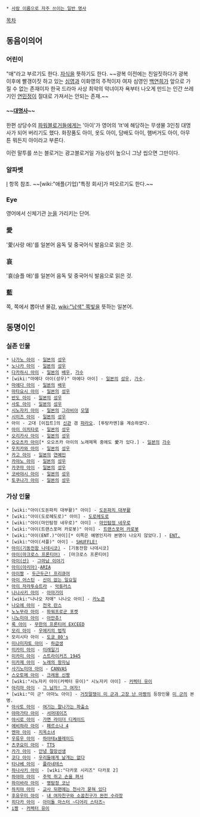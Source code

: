  * [[사람 이름으로 자주 쓰이는 일반 명사]]

[[목차]]
== 동음이의어 ==
=== 어린이 ===
"애"라고 부르기도 한다. [[자식]]을 뜻하기도 한다. ~~광복 이전에는 친일짓하다가 광복 이후에 빨갱이짓 하고 있는 [[심영(야인시대)|심영]]과 이화영의 주적이자 여자 심영인 [[백연희]]가 앞으로 가질 수 없는 존재이자 한국 드라마 사상 최악의 악녀이자 욕부터 나오게 만드는 인간 쓰레기인 [[연민정]]이 절대로 가져서는 안되는 존재.~~

==== ~~[[대명사]]~~ ==== 
한편 상당수의 [[파워블로거]]들에게는 '아이'가 영어의 'It'에 해당하는 무생물 3인칭 대명사가 되어 버리기도 했다. 화장품도 아이, 옷도 아이, 담배도 아이, 햄버거도 아이, 아무튼 뭐든지 아이라고 부른다.

이런 말투를 쓰는 블로거는 광고블로거일 가능성이 높으니 그냥 씹으면 그만이다.

=== 알파벳 ===
[[I]] 항목 참조. ~~[wiki:"애플(기업)"특정 회사]가 떠오르기도 한다.~~

=== Eye ===
영어에서 신체기관 [[눈]]을 가리키는 단어.

=== 愛 ===
'愛(사랑 애)'를 일본어 음독 및 중국어식 발음으로 읽은 것.

=== 哀 ===
'哀(슬플 애)'를 일본어 음독 및 중국어식 발음으로 읽은 것.

=== 藍 ===
쪽, 쪽에서 뽑아낸 물감, [[wiki:"남색" 쪽빛]]을 뜻하는 일본어.

== 동명이인 ==
=== 실존 인물 ===
 * [[나가노 아이]] - [[일본]]의 [[성우]]
 * [[노나카 아이]] - [[일본]]의 [[성우]]
 * [[다카하시 아이]] - [[일본]]의 [[배우]], [[가수]]
 * [wiki:"마에다 아이(성우)" 마에다 아이] - [[일본]]의 [[성우]], [[가수]].
 * [[마에다 아이]] - [[일본]]의 [[배우]]
 * [[마타요시 아이]] - [[일본]]의 [[성우]]
 * [[반도 아이]] - [[일본]]의 [[성우]]
 * [[사토 아이]] - [[일본]]의 [[성우]]
 * [[시노자키 아이]] - [[일본]]의 [[그라비아]] [[모델]]
 * [[시미즈 아이]] - [[일본]]의 [[성우]]
 * 아이 - 고대 [이집트]의 [[신관]] 겸 [[파라오]]. [투탕카멘]을 계승하였다.
 * [[아이 이치타로]] - [[일본]]의 [[성우]]
 * [[오리카사 아이]] - [[일본]]의 [[성우]]
 * [[오오츠카 아이]][* 오오츠카 아이의 노래제목 중에도 愛가 있다.] - [[일본]]의 [[가수]]
 * [[우치카와 아이]] - [[일본]]의 [[성우]]
 * [[카고 아이]] - [[일본]]의 [[연예인]]
 * [[카야노 아이]] - [[일본]]의 [[성우]]
 * [[카쿠마 아이]] - [[일본]]의 [[성우]]
 * [[코바야시 아이]] - [[일본]]의 [[성우]]
 * [[토쿠나가 아이]] - [[일본]]의 [[성우]]
=== 가상 인물 ===
 * [wiki:"아이(도돈파치 대부활)" 아이] - [[도돈파치 대부활]]
 * [wiki:"아이(도로헤도로)" 아이] - [[도로헤도로]]
 * [wiki:"아이(마인탐정 네우로)" 아이] - [[마인탐정 네우로]]
 * [wiki:"아이(트랜스포머 카로봇)" 아이] - [[트랜스포머 카로봇]]
 * [wiki:"아이(ENT.)"아이][* 이쪽은 예명인지라 본명이 나오지 않았다.] - [[ENT.]]
 * [wiki:"아이(셔플)" 아이] - [[SHUFFLE!]]
 * [[아이(기동전함 나데시코)]] - [기동전함 나데시코]
 * [[아이(마크로스 프론티어)]] - [마크로스 프론티어]
 * [[아이(샨)]] - [[그마남 이야기]] 
 * [[아이(아리아)]]-[[ARIA]]
 * [[아이짱]] - [[두근두근! 프리큐어]]
 * [[아이 어스틴]] - [[신이 없는 일요일]]
 * [[아이 자라투슈트라]] - [[악튜러스]]
 * [[나나사키 아이]] - [[아마가미]]
 * [wiki:"나나오 자매" 나나오 아이] - [[카노콘]]
 * [[나오에 아이]] - [[전국 란스]]
 * [[노노무라 아이]] - [[파워프로군 포켓]]
 * [[니노미야 아이]] - [[아만츄!]]
 * [[록 아이]] - [[무한의 프론티어 EXCEED]]
 * [[모리 아이]] - [[우에키의 법칙]]
 * 모리시타 아이 - [[도쿄 80's]]
 * [[미나미자토 아이]] - [[하급생]]
 * [[미카미 아이]] - [[미래일기]]
 * [[미카미 아이]] - [[스트라이커즈 1945]]
 * [[미카제 아이]] - [[노래의 왕자님]]
 * [[사기노미야 아이]] - [[CANVAS]]
 * [[스오토메 아이]] - [[크레용 신짱]]
 * [wiki:"시노자키 아이(커렉터 유이)" 시노자키 아이] - [[커렉터 유이]]
 * [[아리마 아이]] - [[그 남자! 그 여자!]]
 * [wiki:"미 군" 아마노 아이] - [[거짓말쟁이 미 군과 고장 난 마짱]]의 등장인물 [[미 군]]의 본명.
 * [[아사토 아이]] - [[여기는 잘나가는 파출소]]
 * [[야마가타 아이]] - [[서머데이즈]]
 * [[야시로 아이]] - [[가면 라이더 디케이드]]
 * [[에비하라 아이]] - [[페르소나 4]]
 * [[엔마 아이]] - [[지옥소녀]]
 * [[우류우 아이]] - [[하야테x블레이드]]
 * [[츠쿠요미 아이]] - [[TTS]]
 * [[카가 아이]] - [[안녕 절망선생]]
 * [[코다 아이]] - [[우리들에게 날개는 없다]]
 * [[타나베 아이]] - [[플라네테스]]
 * [[하나사키 아이]] - [wiki:"다카포 시리즈" 다카포 2]
 * [[하야마 아이]] - [[주먹 쥐고 손을 펴서]]
 * [[하이바라 아이]] - [[명탐정 코난]]
 * [[하치야 아이]] - [[교사 뒤편에는 천사가 묻혀 있다]]
 * [[후유우미 아이]] - [[내 여자친구와 소꿉친구가 완전 수라장]]
 * [[히다카 아이]] - [[아이돌 마스터 ~디어리 스타즈~]]
 * [[i짱]] - [[커렉터 유이]]
